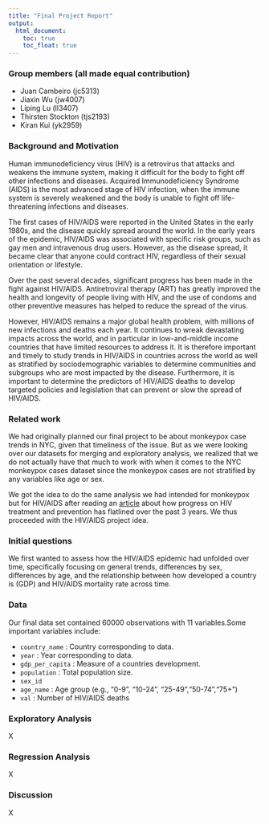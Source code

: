 ```yaml
---
title: "Final Project Report"
output: 
  html_document:
    toc: true
    toc_float: true
--- 
```


### Group members (all made equal contribution)
* Juan Cambeiro (jc5313)
* Jiaxin Wu (jw4007) 
* Liping Lu (ll3407)
* Thirsten Stockton (tjs2193)
* Kiran Kui (yk2959)

### Background and Motivation

Human immunodeficiency virus (HIV) is a retrovirus that attacks and weakens the immune system, making it difficult for the body to fight off other infections and diseases. Acquired Immunodeficiency Syndrome (AIDS) is the most advanced stage of HIV infection, when the immune system is severely weakened and the body is unable to fight off life-threatening infections and diseases.

The first cases of HIV/AIDS were reported in the United States in the early 1980s, and the disease quickly spread around the world. In the early years of the epidemic, HIV/AIDS was associated with specific risk groups, such as gay men and intravenous drug users. However, as the disease spread, it became clear that anyone could contract HIV, regardless of their sexual orientation or lifestyle.

Over the past several decades, significant progress has been made in the fight against HIV/AIDS. Antiretroviral therapy (ART) has greatly improved the health and longevity of people living with HIV, and the use of condoms and other preventive measures has helped to reduce the spread of the virus. 

However, HIV/AIDS remains a major global health problem, with millions of new infections and deaths each year. It continues to wreak devastating impacts across the world, and in particular in low-and-middle income countries that have limited resources to address it. It is therefore important and timely to study trends in HIV/AIDS in countries across the world as well as stratified by sociodemographic variables to determine communities and subgroups who are most impacted by the disease. Furthermore, it is important to determine the predictors of HIV/AIDS deaths to develop targeted policies and legislation that can prevent or slow the spread of HIV/AIDS.

### Related work

We had originally planned our final project to be about monkeypox case trends in NYC, given that timeliness of the issue. But as we were looking over our datasets for merging and exploratory analysis, we realized that we do not actually have that much to work with when it comes to the NYC monkeypox cases dataset since the monkeypox cases are not stratified by any variables like age or sex. 

We got the idea to do the same analysis we had intended for monkeypox but for HIV/AIDS after reading an [article](https://news.un.org/en/story/2022/11/1131092) about how progress on HIV treatment and prevention has flatlined over the past 3 years. We thus proceeded with the HIV/AIDS project idea.

### Initial questions

We first wanted to assess how the HIV/AIDS epidemic had unfolded over time, specifically focusing on general trends, differences by sex, differences by age, and the relationship between how developed a country is (GDP) and HIV/AIDS mortality rate across time.


### Data

Our final data set contained 60000 observations with 11 variables.Some important variables include: 

  * `country_name` : Country corresponding to data.
  * `year` : Year corresponding to data.
  * `gdp_per_capita` : Measure of a countries development.
  * `population ` : Total population size.
  * `sex_id` 
  * `age_name` : Age group (e.g., "0-9", "10-24", "25-49","50-74","75+")
  * `val` : Number of HIV/AIDS deaths
 

### Exploratory Analysis

X

### Regression Analysis

X

### Discussion

X

